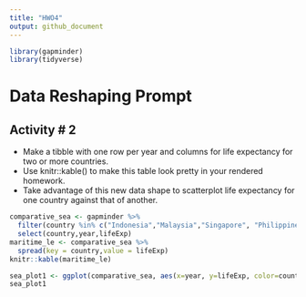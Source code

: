 ```yaml
---
title: "HWO4"
output: github_document
---
```


```r
library(gapminder)
library(tidyverse)
```

# Data Reshaping Prompt
## Activity # 2
- Make a tibble with one row per year and columns for life expectancy for two or more countries.
* Use knitr::kable() to make this table look pretty in your rendered homework.
* Take advantage of this new data shape to scatterplot life expectancy for one country against that of another.

```r
comparative_sea <- gapminder %>% 
  filter(country %in% c("Indonesia","Malaysia","Singapore", "Philippines")) %>% 
  select(country,year,lifeExp)
maritime_le <- comparative_sea %>%
  spread(key = country,value = lifeExp)
knitr::kable(maritime_le)
```

```r
sea_plot1 <- ggplot(comparative_sea, aes(x=year, y=lifeExp, color=country)) + geom_point ()
sea_plot1
```



